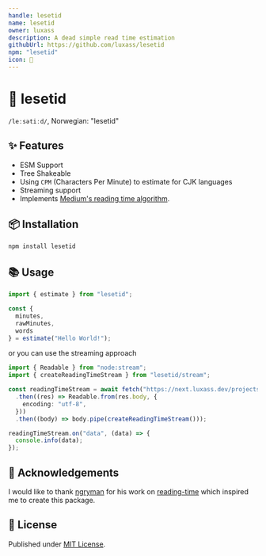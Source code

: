 ```yaml
---
handle: lesetid
name: lesetid
owner: luxass
description: A dead simple read time estimation
githubUrl: https://github.com/luxass/lesetid
npm: "lesetid"
icon: 📖
---
```


# 📖 lesetid

`/leːsətiːd/`, Norwegian: "lesetid"

## ✨ Features

* ESM Support
* Tree Shakeable
* Using `CPM` (Characters Per Minute) to estimate for CJK languages
* Streaming support
* Implements [Medium's reading time algorithm](https://help.medium.com/hc/en-us/articles/214991667-Read-time).

## 📦 Installation

```sh
npm install lesetid
```

## 📚 Usage

```ts
import { estimate } from "lesetid";

const {
  minutes,
  rawMinutes,
  words
} = estimate("Hello World!");
```

or you can use the streaming approach

```ts
import { Readable } from "node:stream";
import { createReadingTimeStream } from "lesetid/stream";

const readingTimeStream = await fetch("https://next.luxass.dev/projects/eslint-config/raw")
  .then((res) => Readable.from(res.body, {
    encoding: "utf-8",
  }))
  .then((body) => body.pipe(createReadingTimeStream()));

readingTimeStream.on("data", (data) => {
  console.info(data);
});
```

## 🙌 Acknowledgements

I would like to thank [ngryman](https://github.com/ngryman) for his work on [reading-time](https://github.com/ngryman/reading-time) which inspired me to create this package.

## 📄 License

Published under [MIT License](https://github.com/luxass/lesetid/blob/main/LICENSE).
